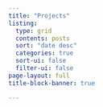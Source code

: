 ```yaml
---
title: "Projects"
listing: 
  type: grid
  contents: posts
  sort: "date desc"
  categories: true
  sort-ui: false
  filter-ui: false
page-layout: full
title-block-banner: true

---
```

